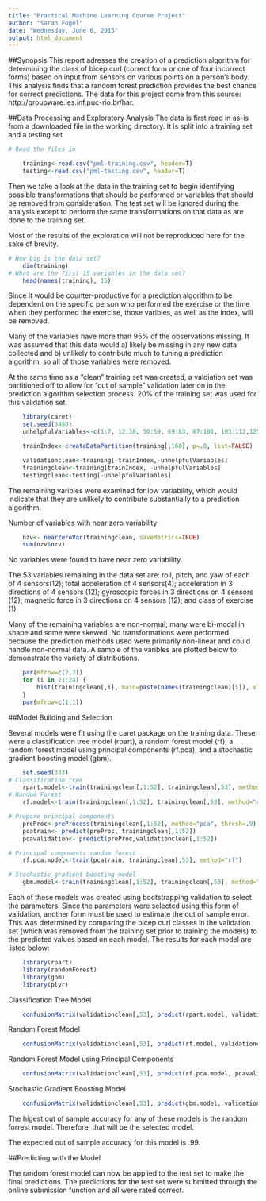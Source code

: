 ```yaml
---
title: "Practical Machine Learning Course Project"
author: "Sarah Fogel"
date: "Wednesday, June 6, 2015"
output: html_document
---
```

##Synopsis
This report adresses the creation of a prediction algorithm for determining the class of bicep curl (correct form or one of four incorrect forms) based on input from sensors on various points on a person's body.  This analysis finds that a random forest prediction provides the best chance for correct predictions. The data for this project come from this source: http://groupware.les.inf.puc-rio.br/har.


##Data Processing and Exploratory Analysis
The data is first read in as-is from a downloaded file in the working directory.
It is split into a training set and a testing set

```r

# Read the files in

    training<-read.csv("pml-training.csv", header=T)
    testing<-read.csv("pml-testing.csv", header=T)

```

Then we take a look at the data in the training set to begin identifying possible transformations that should be performed or variables that should be removed from consideration.  The test set will be ignored during the analysis except to perform the same transformations on that data as are done to the training set.

Most of the results of the exploration will not be reproduced here for the sake of brevity.

```r
# How big is the data set?
    dim(training)
# What are the first 15 variables in the data set?
    head(names(training), 15)
```
Since it would be counter-productive for a prediction algorithm to be dependent on the specific person who performed the exercise or the time when they performed the exercise, those varibles, as well as the index, will be removed. 

Many of the variables have more than 95% of the observations missing.  It was assumed that this data would a) likely be missing in any new data collected and b) unlikely to contribute much to tuning a prediction algorithm, so all of those variables were removed.

At the same time as a "clean" training set was created, a valdiation set was partitioned off to allow for "out of sample" validation later on in the prediction algorithm selection process.  20% of the training set was used for this validation set.

```r
    library(caret)
    set.seed(3450)
    unhelpfulVariables<-c(1:7, 12:36, 50:59, 69:83, 87:101, 103:112,125:139, 141:150)
```


```r

    trainIndex<-createDataPartition(training[,160], p=.8, list=FALSE)

    validationclean<-training[-trainIndex,-unhelpfulVariables]
    trainingclean<-training[trainIndex, -unhelpfulVariables]
    testingclean<-testing[-unhelpfulVariables]
```

The remaining varibles were examined for low variability, which would indicate that they are unlikely to contribute substantially to a prediction algorithm.

Number of variables with near zero variability:
```r
    nzv<- nearZeroVar(trainingclean, saveMetrics=TRUE)
    sum(nzv$nzv)
```

No variables were found to have near zero variability.

The 53 variables remaining in the data set are: roll, pitch, and yaw of each of 4 sensors(12); total acceleration of 4 sensors(4); acceleration in 3 directions of 4 sensors (12); gyroscopic forces in 3 directions on 4 sensors (12); magnetic force in 3 directions on 4 sensors (12); and class of exercise (1)

Many of the remaining variables are non-normal; many were bi-modal in shape and some were skewed.  No transformations were performed because the prediction methods used were primarily non-linear and could handle non-normal data.  A sample of the varibles are plotted below to demonstrate the variety of distributions.

```r
    par(mfrow=c(2,2))
    for (i in 21:24) {
        hist(trainingclean[,i], main=paste(names(trainingclean)[i]), xlab="", col="steelblue")
    }
    par(mfrow=c(1,1))
```

##Model Building and Selection

Several models were fit using the caret package on the training data.  These were a classification tree model (rpart), a random forest model (rf), a random forest model using principal components (rf.pca), and a stochastic gradient boosting model (gbm).

```r
    set.seed(333)
# Classification tree
    rpart.model<-train(trainingclean[,1:52], trainingclean[,53], method="rpart")
# Random Forest
    rf.model<-train(trainingclean[,1:52], trainingclean[,53], method="rf")

# Prepare principal components
    preProc<-preProcess(trainingclean[,1:52], method="pca", thresh=.9)
    pcatrain<- predict(preProc, trainingclean[,1:52])
    pcavalidation<- predict(preProc,validationclean[,1:52])

# Principal components random forest
    rf.pca.model<-train(pcatrain, trainingclean[,53], method="rf")

# Stochastic gradient boosting model
    gbm.model<-train(trainingclean[,1:52], trainingclean[,53], method="gbm")

```

Each of these models was created using bootstrapping validation to select the parameters.  Since the parameters were selected using this form of validation, another form must be used to estimate the out of sample error.  This was determined by comparing the bicep curl classes in the validation set (which was removed from the training set prior to training the models) to the predicted values based on each model.  The results for each model are listed below:

```r
    library(rpart)
    library(randomForest)
    library(gbm)
    library(plyr)
```

Classification Tree Model
```r
    confusionMatrix(validationclean[,53], predict(rpart.model, validationclean[,1:52]))
```

Random Forest Model
```r
    confusionMatrix(validationclean[,53], predict(rf.model, validationclean[,1:52]))
```

Random Forest Model using Principal Components
```r
    confusionMatrix(validationclean[,53], predict(rf.pca.model, pcavalidation))
```

Stochastic Gradient Boosting Model
```r
    confusionMatrix(validationclean[,53], predict(gbm.model, validationclean[,1:52]))
```

The higest out of sample accuracy for any of these models is the random forrest model.  Therefore, that will be the selected model.

The expected out of sample accuracy for this model is .99.

##Predicting with the Model

The random forest model can now be applied to the test set to make the final predictions.  The predictions for the test set were submitted through the online submission function and all were rated correct.


